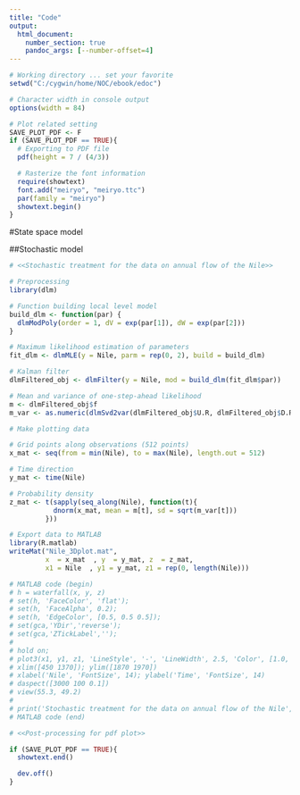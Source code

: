 ```yaml
---
title: "Code"
output:
  html_document:
    number_section: true
    pandoc_args: [--number-offset=4]
---
```




```r
# Working directory ... set your favorite
setwd("C:/cygwin/home/NOC/ebook/edoc")

# Character width in console output
options(width = 84)

# Plot related setting
SAVE_PLOT_PDF <- F
if (SAVE_PLOT_PDF == TRUE){
  # Exporting to PDF file
  pdf(height = 7 / (4/3))

  # Rasterize the font information
  require(showtext)
  font.add("meiryo", "meiryo.ttc")
  par(family = "meiryo")
  showtext.begin()
}
```



#State space model


##Stochastic model

```r
# <<Stochastic treatment for the data on annual flow of the Nile>>

# Preprocessing
library(dlm)

# Function building local level model
build_dlm <- function(par) {
  dlmModPoly(order = 1, dV = exp(par[1]), dW = exp(par[2]))
}

# Maximum likelihood estimation of parameters
fit_dlm <- dlmMLE(y = Nile, parm = rep(0, 2), build = build_dlm)

# Kalman filter
dlmFiltered_obj <- dlmFilter(y = Nile, mod = build_dlm(fit_dlm$par))

# Mean and variance of one-step-ahead likelihood
m <- dlmFiltered_obj$f
m_var <- as.numeric(dlmSvd2var(dlmFiltered_obj$U.R, dlmFiltered_obj$D.R))

# Make plotting data

# Grid points along observations (512 points)
x_mat <- seq(from = min(Nile), to = max(Nile), length.out = 512)

# Time direction
y_mat <- time(Nile)

# Probability density
z_mat <- t(sapply(seq_along(Nile), function(t){
           dnorm(x_mat, mean = m[t], sd = sqrt(m_var[t]))
         }))

# Export data to MATLAB
library(R.matlab)
writeMat("Nile_3Dplot.mat",
         x  = x_mat  , y  = y_mat, z  = z_mat,
         x1 = Nile  , y1 = y_mat, z1 = rep(0, length(Nile)))

# MATLAB code (begin)
# h = waterfall(x, y, z)
# set(h, 'FaceColor', 'flat');
# set(h, 'FaceAlpha', 0.2);
# set(h, 'EdgeColor', [0.5, 0.5 0.5]);
# set(gca,'YDir','reverse');
# set(gca,'ZTickLabel','');
# 
# hold on;
# plot3(x1, y1, z1, 'LineStyle', '-', 'LineWidth', 2.5, 'Color', [1.0, 0.0, 0.0 1.0])
# xlim([450 1370]); ylim([1870 1970])
# xlabel('Nile', 'FontSize', 14); ylabel('Time', 'FontSize', 14)
# daspect([3000 100 0.1])
# view(55.3, 49.2)
# 
# print('Stochastic treatment for the data on annual flow of the Nile', '-r600', '-dpdf');
# MATLAB code (end)
```





```r
# <<Post-processing for pdf plot>>

if (SAVE_PLOT_PDF == TRUE){
  showtext.end()

  dev.off()
}
```
